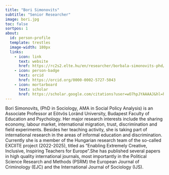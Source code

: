 ```yaml
---
title: "Bori Simonovits"
subtitle: "Senior Researcher"
image: bori.jpg
toc: false
sortpos: 1
about:
  id: person-profile
  template: trestles
  image-width: 180px
  links:
    - icon: link
      text: website
      href: https://rc2s2.elte.hu/en/researcher/borbala-simonovits-phd/
    - icon: person-badge
      text: orcid
      href: https://orcid.org/0000-0002-5727-5043
    - icon: mortarboard
      text: scholar
      href: https://scholar.google.com/citations?user=wO7hpJYAAAAJ&hl=hu
---
```


:::{#person-profile}

Bori Simonovits, (PhD in Sociology, AMA in Social Policy Analysis) is an Associate Professor at Eötvös Loránd University, Budapest Faculty of Education and Psychology. Her major research interests include the sharing economy, labour market, international migration, trust, discrimination and field experiments. Besides her teaching activity, she is taking part of international research in the areas of informal education and discrimination. Currently she is a member of the Hungarian research team of the so-called EXCIITE project (2022-2025), titled as “Enabling Extremely Creative, Inclusive, Inspiring Teachers for Europe”.She has published several papers in high quality international journals, most importantly in the Political Science Research and Methods (PSRM) the European Journal of Criminology (EJC) and the International Journal of Sociology (IJS).

:::
